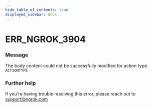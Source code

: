 ```yaml
---
hide_table_of_contents: true
displayed_sidebar: docs
---
```



# ERR_NGROK_3904

### Message

The body content could not be successfully modified for action type `ACTIONTYPE`

<ErrorDetails error="err_ngrok_3904" />

### Further help

If you're having trouble resolving this error, please reach out to [support@ngrok.com](mailto:support@ngrok.com?subject=Help%20with%20ERR_NGROK_3904)
